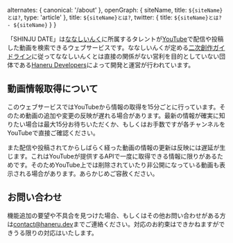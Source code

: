 

  alternates: {
    canonical: '/about'
  },
  openGraph: {
    siteName,
    title: `${siteName}とは?`,
    type: 'article'
  },
  title: `${siteName}とは?`,
  twitter: {
    title: `${siteName}とは? - ${siteName}`
  }
}

「SHINJU DATE」は[ななしいんく]に所属するタレントが[YouTube]で配信や投稿した動画を検索できるウェブサービスです。ななしいんくが定める[二次創作ガイドライン][guideline]に従ってななしいんくとは直接の関係がない営利を目的としていない団体である[Haneru Developers]によって開発と運営が行われています。

## 動画情報取得について

このウェブサービスではYouTubeから情報の取得を15分ごとに行っています。そのため動画の追加や変更の反映が遅れる場合があります。最新の情報が確実に知りたい場合は最大15分お待ちいただくか、もしくはお手数ですが各チャンネルをYouTubeで直接ご確認ください。

また配信や投稿されてからしばらく経った動画の情報の更新は反映には遅延が生じます。これはYouTubeが提供するAPIで一度に取得できる情報に限りがあるためです。そのためYouTube上では削除されていたり非公開になっている動画も表示される場合があります。あらかじめご容赦ください。

## お問い合わせ

機能追加の要望や不具合を見つけた場合、もしくはその他お問い合わせがある方は[contact@haneru.dev](mailto:contact@haneru.dev)までご連絡ください。対応のお約束はできかねますができうる限りの対応はいたします。

[ななしいんく]: https://www.774.ai/ 'ななしいんく公式'
[youtube]: https://www.youtube.com/
[guideline]: https://www.774.ai/guideline '二次創作ガイドライン | ななしいんく公式'
[haneru developers]: https://haneru.dev/ 'ねるねるアプリの世界へようこそ | Haneru Developers'
